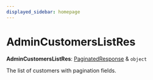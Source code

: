 ```yaml
---
displayed_sidebar: homepage
---
```



# AdminCustomersListRes

 **AdminCustomersListRes**: [PaginatedResponse](../interfaces/medusa.PaginatedResponse.mdx) & `object`

The list of customers with pagination fields.
